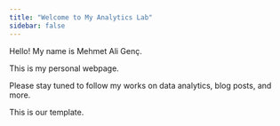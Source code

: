 ```yaml
---
title: "Welcome to My Analytics Lab"
sidebar: false 
---
```


Hello! My name is Mehmet Ali Genç.

This is my personal webpage.

Please stay tuned to follow my works on data analytics, blog posts, and more.

This is our template.
